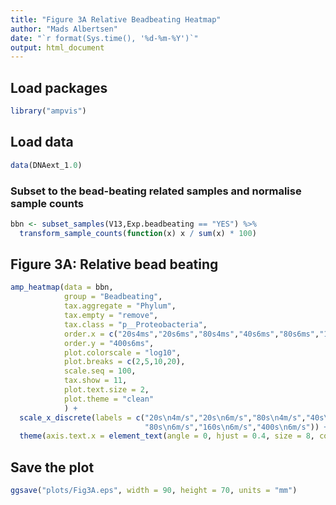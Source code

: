 ```yaml
---
title: "Figure 3A Relative Beadbeating Heatmap"
author: "Mads Albertsen"
date: "`r format(Sys.time(), '%d-%m-%Y')`"
output: html_document
---
```


## Load packages
```r
library("ampvis")
```

## Load data
```r
data(DNAext_1.0)
```

### Subset to the bead-beating related samples and normalise sample counts
```r
bbn <- subset_samples(V13,Exp.beadbeating == "YES") %>%
  transform_sample_counts(function(x) x / sum(x) * 100)
```

## Figure 3A: Relative bead beating
```r
amp_heatmap(data = bbn,
            group = "Beadbeating",
            tax.aggregate = "Phylum",
            tax.empty = "remove",
            tax.class = "p__Proteobacteria",
            order.x = c("20s4ms","20s6ms","80s4ms","40s6ms","80s6ms","160s6ms","400s6ms"),
            order.y = "400s6ms",            
            plot.colorscale = "log10",
            plot.breaks = c(2,5,10,20), 
            scale.seq = 100,
            tax.show = 11,
            plot.text.size = 2,
            plot.theme = "clean"
            ) + 
  scale_x_discrete(labels = c("20s\n4m/s","20s\n6m/s","80s\n4m/s","40s\n6m/s",
                              "80s\n6m/s","160s\n6m/s","400s\n6m/s")) +
  theme(axis.text.x = element_text(angle = 0, hjust = 0.4, size = 8, color = "black"))
```

## Save the plot
```r
ggsave("plots/Fig3A.eps", width = 90, height = 70, units = "mm")
```